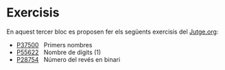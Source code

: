 
# Exercisis
En aquest tercer bloc es proposen fer els següents exercisis del [Jutge.org](https://www.jutge.org):

* [P37500](https://jutge.org/problems/P37500_ca)   Primers nombres
* [P55622](https://jutge.org/problems/P55622_ca)   Nombre de dígits (1)
* [P28754](https://jutge.org/problems/P28754_ca)   Número del revés en binari
